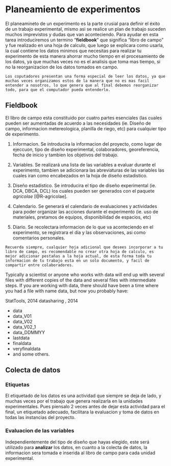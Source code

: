 # Planeamiento de experimentos

El planeamineto de un experimento es la parte crusial para definir el éxito de un trabajo experimental, mismo asi se realice un plan de trabajo suceden muchos imprevistos y dudas que van aconteciendo. Para ayudar en esta tarea introduciremos un termino "**fieldbook**" que significa "libro de campo" y fue realizado en una hoja de calculo, que luego se explicara como usarla, la cual contiene los datos minimos que necesitas para realizar tu experimento de esta manera ahorrar mucho tiempo en el procesamiento de los datos, ya que muchas veces no es el analisis que toma mas tiempo, si no la reorganizacion de los datos tomados en campo.


```{block, type='rmdnote'}

Los coputadores presentan una forma especial de leer los datos, ya que muchas veces organizamos estos de la manera que no es mas facil entender a nosotros, lo que genera que al final debemos reorganizar todo, para que el computador pueda entenderlo.

```

## Fieldbook

El libro de campo esta constituido por cuatro partes esenciales (las cuales pueden ser aumentadas de acuerdo a las necesidades (ie. Diseño de campo, informacion metereologica, planilla de riego, etc) para cualquier tipo de experimento.

1. Informacion. Se introducira la informacion del proyecto, como lugar de ejeccuon, tipo de diseño experimental, colaboradores, georeferencia, fecha de inicio y tambien los objetivos del trabajo.

2. Variables. Se realizará una lista de las variables a evaluar durante el experimento, tambien se adicionara las abreviaturas de las variables las cuales iran como encabezados en la hoja de diseño estadistico.

3. Diseño estadistico. Se introducira el tipo de diseño experimental (ie. DCA, DBCA, DCL) los cuales pueden ser generados con el paquete *agricolae* [@R-agricolae].

4. Calendario. Se generará el calendario de evaluaciones y actividades para poder organizar las acciones durante el experimento (ie. uso de materiales, pretamos de equipos, disponibilidad de espacios, etc)

5. Diario. Se recolectara informacion de lo que va aconteciendo en el experimento, se registrara el dia y las observaciones, asi como comentarios personales.


```{block, type='rmdtip'}

Recuerda siempre, cualquier hoja adicional que desees incorporar a tu libro de campo, es recomendable no crear otra hoja de calculo, es mejor adicionar pestañas a la hoja actual, de esta forma toda tu informacion de tu trabajo esta en un solo documento, y facil de compartir entre colaboradores.

```

Typically a scientist or anyone who works with data will end up with several files with different copies of the data and several files with intermediate steps. If you are working with data, there should have been a time where you had a file with name data, but now you probably have:

StatTools, 2014
datasharing , 2014

- data
- data_V01
- data_V02
- data_V02_1
- data_DDMMYY
- lastdata
- finaldata
- veryfinaldata 
- and some others.


## Colecta de datos

### Etiquetas

El etiquetado de los datos es una actividad que siempre se deja de lado, y muchas veces por el trabajo que genera realizarla en la unidades experimentales. Pues piensalo 2 veces antes de dejar esta actividad para el final, un etiquetado adecuado, facilitara la evaluacion y toma de datos en todas las instancias del proyecto.


<!-- Explicar como generar las etiquetas con el libro de campo!! -->

### Evaluacion de las variables

Independientemente del tipo de diseño que hayas elegido, este será utilizado para **analizar** los datos, en cuanto a la colecta de datos, la informacion sera tomada e inserida al libro de campo para cada unidad experimental.